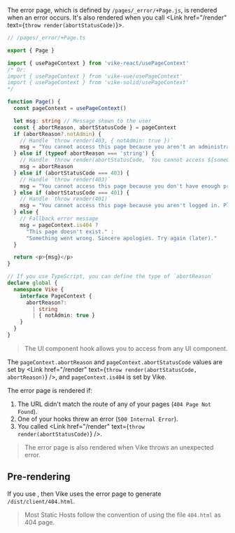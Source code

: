 
The error page, which is defined by `/pages/_error/+Page.js`, is rendered when an error occurs. It's also rendered when
you call <Link href="/render" text={<code>throw render(abortStatusCode)</code>}></Link>.

```ts
// /pages/_error/+Page.ts

export { Page }

import { usePageContext } from 'vike-react/usePageContext'
/* Or:
import { usePageContext } from 'vike-vue/usePageContext'
import { usePageContext } from 'vike-solid/usePageContext'
*/

function Page() {
  const pageContext = usePageContext()

  let msg: string // Message shown to the user
  const { abortReason, abortStatusCode } = pageContext
  if (abortReason?.notAdmin) {
    // Handle `throw render(403, { notAdmin: true })`
    msg = "You cannot access this page because you aren't an administrator."
  } else if (typeof abortReason === 'string') {
    // Handle `throw render(abortStatusCode, `You cannot access ${someCustomMessage}`)`
    msg = abortReason
  } else if (abortStatusCode === 403) {
    // Handle `throw render(403)`
    msg = "You cannot access this page because you don't have enough privileges."
  } else if (abortStatusCode === 401) {
    // Handle `throw render(401)`
    msg = "You cannot access this page because you aren't logged in. Please log in."
  } else {
    // Fallback error message
    msg = pageContext.is404 ?
      "This page doesn't exist." :
      "Something went wrong. Sincere apologies. Try again (later)."
  }

  return <p>{msg}</p>
}

// If you use TypeScript, you can define the type of `abortReason`
declare global {
  namespace Vike {
    interface PageContext {
      abortReason?:
        | string
        | { notAdmin: true }
    }
  }
}
```

> The <Link href="/usePageContext" /> UI component hook allows you to access <Link href="/pageContext" noBreadcrumb /> from any UI component.

The `pageContext.abortReason` and `pageContext.abortStatusCode` values are set by <Link href="/render" text={<code>throw render(abortStatusCode, abortReason)</code>} />, and `pageContext.is404` is set by Vike.

The error page is rendered if:
 1. The URL didn't match the route of any of your pages (`404 Page Not Found`).
 2. One of your hooks threw an error (`500 Internal Error`).
 3. You called <Link href="/render" text={<code>throw render(abortStatusCode)</code>} />.

> The error page is also rendered when Vike throws an unexpected error.


## Pre-rendering

If you use <Link text="pre-rendering" href="/pre-rendering" />, then Vike uses the error page to generate
`/dist/client/404.html`.

> Most Static Hosts follow the convention of using the file `404.html` as 404 page.
